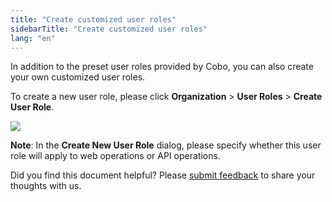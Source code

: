 ```yaml
---
title: "Create customized user roles"
sidebarTitle: "Create customized user roles"
lang: "en"
---
```


In addition to the preset user roles provided by Cobo, you can also create your own customized user roles.

To create a new user role, please click **Organization** > **User Roles** > **Create User Role**.

<img src="/en/images/organization/org9.png" className="screenshot_modal"/>

**Note**: In the **Create New User Role** dialog, please specify whether this user role will apply to web operations or API operations.


<Tip>Did you find this document helpful? Please [submit feedback](https://forms.zohopublic.com/cobo/form/DocumentFeedbackForm/formperma/QvLOhxJv1_JMsJ-1dleZ8Itb_7rzN-LtgvsDdxosoVI?referrername=manuals) to share your thoughts with us.</Tip>